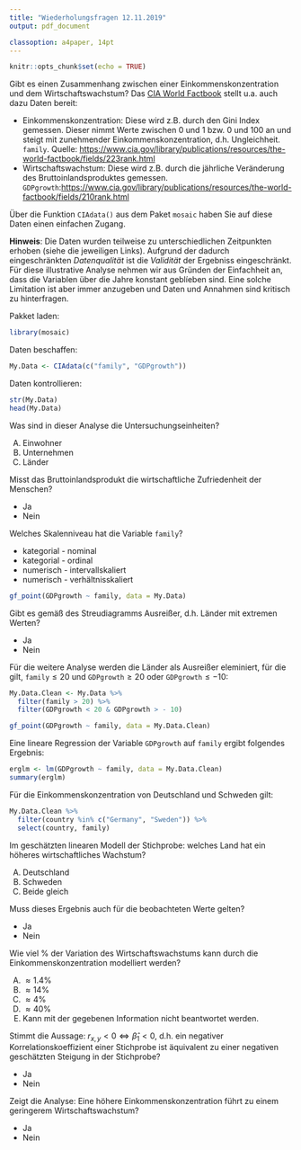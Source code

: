 ```yaml
---
title: "Wiederholungsfragen 12.11.2019"
output: pdf_document

classoption: a4paper, 14pt
---
```


```r
knitr::opts_chunk$set(echo = TRUE)
```


Gibt es einen Zusammenhang zwischen einer Einkommenskonzentration und dem Wirtschaftswachstum? Das [CIA World Factbook](https://www.cia.gov/library/publications/the-world-factbook/) stellt u.a. auch dazu Daten bereit:

- Einkommenskonzentration: Diese wird z.B. durch den Gini Index gemessen. Dieser nimmt Werte zwischen $0$ und $1$ bzw. $0$ und $100$ an und steigt mit zunehmender Einkommenskonzentration, d.h. Ungleichheit. `family`. Quelle: [https://www.cia.gov/library/publications/resources/the-world-factbook/fields/223rank.html](https://www.cia.gov/library/publications/resources/the-world-factbook/fields/223rank.html)
- Wirtschaftswachstum: Diese wird z.B. durch die jährliche Veränderung des Bruttoinlandsproduktes gemessen. `GDPgrowth`:[https://www.cia.gov/library/publications/resources/the-world-factbook/fields/210rank.html](https://www.cia.gov/library/publications/resources/the-world-factbook/fields/210rank.html)

Über die Funktion `CIAdata()` aus dem Paket `mosaic` haben Sie auf diese Daten einen einfachen Zugang.

**Hinweis**: Die Daten wurden teilweise zu unterschiedlichen Zeitpunkten erhoben (siehe die jeweiligen Links). Aufgrund der dadurch eingeschränkten *Datenqualität* ist die *Validität* der Ergebniss eingeschränkt. Für diese illustrative Analyse nehmen wir aus Gründen der Einfachheit an, dass die Variablen über die Jahre konstant geblíeben sind. Eine solche Limitation ist aber immer anzugeben und Daten und Annahmen sind kritisch zu hinterfragen.

Pakket laden:
```r
library(mosaic)
```

Daten beschaffen:
```r
My.Data <- CIAdata(c("family", "GDPgrowth"))
```

Daten kontrollieren:

```r
str(My.Data)
head(My.Data)
```

\newpage

Was sind in dieser Analyse die Untersuchungseinheiten?

A.  Einwohner
B.  Unternehmen
C.  Länder

\vspace{2cm}

Misst das Bruttoinlandsprodukt die wirtschaftliche Zufriedenheit der Menschen?

-  Ja
-  Nein

\vspace{2cm}

Welches Skalenniveau hat die Variable `family`?

-  kategorial - nominal
-  kategorial - ordinal
-  numerisch - intervallskaliert
-  numerisch - verhältnisskaliert

\newpage

```r
gf_point(GDPgrowth ~ family, data = My.Data)
```

Gibt es gemäß des Streudiagramms Ausreißer, d.h. Länder mit extremen Werten?

-  Ja
-  Nein

\newpage

Für die weitere Analyse werden die Länder als Ausreißer eleminiert, für die gilt, `family`$\leq 20$ und `GDPgrowth`$\geq 20$ oder `GDPgrowth`$\leq -10$: 
```r
My.Data.Clean <- My.Data %>%
  filter(family > 20) %>%
  filter(GDPgrowth < 20 & GDPgrowth > - 10)

gf_point(GDPgrowth ~ family, data = My.Data.Clean)
```

\newpage

Eine lineare Regression der Variable `GDPgrowth` auf `family` ergibt folgendes Ergebnis:

```r
erglm <- lm(GDPgrowth ~ family, data = My.Data.Clean)
summary(erglm)
```

Für die Einkommenskonzentration von Deutschland und Schweden gilt:
```r
My.Data.Clean %>%
  filter(country %in% c("Germany", "Sweden")) %>%
  select(country, family)
```


Im geschätzten linearen Modell der Stichprobe: welches Land hat ein höheres wirtschaftliches Wachstum?

A.  Deutschland
B.  Schweden
C.  Beide gleich

\vspace{2cm}

Muss dieses Ergebnis auch für die beobachteten Werte gelten?

-  Ja
-  Nein

\newpage

Wie viel \% der Variation des Wirtschaftswachstums kann durch die Einkommenskonzentration modelliert werden?

A.  $\approx 1.4\%$
B.  $\approx 14\%$
C.  $\approx 4\%$
D.  $\approx 40\%$
E.  Kann mit der gegebenen Information nicht beantwortet werden.

\vspace{2cm}

Stimmt die Aussage: $r_{x,y} < 0 \Leftrightarrow \hat{\beta}_1< 0$, d.h. ein negativer Korrelationskoeffizient einer Stichprobe ist äquivalent zu einer negativen geschätzten Steigung in der Stichprobe?

-  Ja
-  Nein

\vspace{2cm}

Zeigt die Analyse: Eine höhere Einkommenskonzentration führt zu einem geringerem Wirtschaftswachstum?

-  Ja
-  Nein











